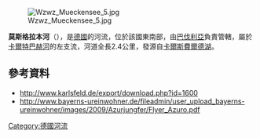 {{Coord|48.24427|N|11.49047|E|display=title}}

[[Image:Wzwz_Mueckensee_5.jpg|right]]

'''莫斯格拉本河'''（{{lang-de|Moosgraben}}），是[[德國|德國]]的河流，位於該國東南部，由[[巴伐利亞|巴伐利亞]]負責管轄，屬於[[卡爾特巴赫河_(安珀河支流)|卡爾特巴赫河]]的左支流，河道全長2.4公里，發源自[[卡爾斯費爾德湖|卡爾斯費爾德湖]]。

==參考資料==
* http://www.karlsfeld.de/export/download.php?id=1600
* http://www.bayerns-ureinwohner.de/fileadmin/user_upload_bayerns-ureinwohner/images/2009/Azurjungfer/Flyer_Azuro.pdf {{Wayback|url=http://www.bayerns-ureinwohner.de/fileadmin/user_upload_bayerns-ureinwohner/images/2009/Azurjungfer/Flyer_Azuro.pdf |date=20160418004438 }}

{{Germany-geo-stub}}
[[Category:德國河流|Category:德國河流]]